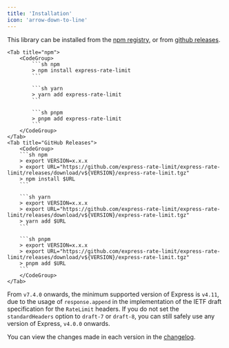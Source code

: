 ```yaml
---
title: 'Installation'
icon: 'arrow-down-to-line'
---
```


This library can be installed from the
[npm registry](https://npm.im/express-rate-limit), or from
[github releases](https://github.com/express-rate-limit/express-rate-limit/releases).

<Tabs>

    <Tab title="npm">
    	<CodeGroup>
	   		```sh npm
	   		> npm install express-rate-limit
	   		```

	    	```sh yarn
	    	> yarn add express-rate-limit
	    	```

	    	```sh pnpm
	    	> pnpm add express-rate-limit
	    	```
    	</CodeGroup>
    </Tab>
    <Tab title="GitHub Releases">
    	<CodeGroup>
       	```sh npm
        > export VERSION=x.x.x
       	> export URL="https://github.com/express-rate-limit/express-rate-limit/releases/download/v${VERSION}/express-rate-limit.tgz"
       	> npm install $URL
       	```

        ```sh yarn
        > export VERSION=x.x.x
        > export URL="https://github.com/express-rate-limit/express-rate-limit/releases/download/v${VERSION}/express-rate-limit.tgz"
        > yarn add $URL
        ```

        ```sh pnpm
        > export VERSION=x.x.x
        > export URL="https://github.com/express-rate-limit/express-rate-limit/releases/download/v${VERSION}/express-rate-limit.tgz"
        > pnpm add $URL
        ```
        </CodeGroup>
    </Tab>

</Tabs>

<Note>

From `v7.4.0` onwards, the minimum supported version of Express is `v4.11`, due
to the usage of `response.append` in the implementation of the IETF draft
specification for the `RateLimit` headers. If you do not set the
`standardHeaders` option to `draft-7` or `draft-8`, you can still safely use any
version of Express, `v4.0.0` onwards.

</Note>

You can view the changes made in each version in the
[changelog](../reference/changelog).

